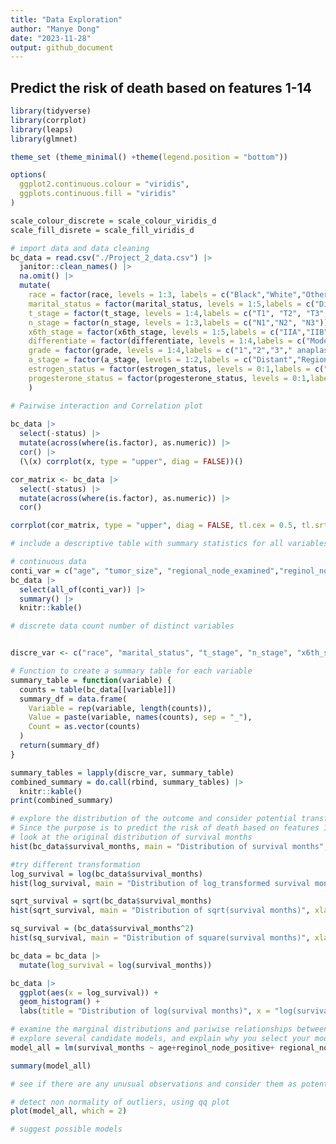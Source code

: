 ```yaml
---
title: "Data Exploration"
author: "Manye Dong"
date: "2023-11-28"
output: github_document
---
```


## Predict the risk of death based on features 1-14
```r
library(tidyverse)
library(corrplot)
library(leaps)
library(glmnet)

theme_set (theme_minimal() +theme(legend.position = "bottom"))

options(
  ggplot2.continuous.colour = "viridis", 
  ggplots.continuous.fill = "viridis"
)

scale_colour_discrete = scale_colour_viridis_d
scale_fill_disrete = scale_fill_viridis_d


```


```r
# import data and data cleaning
bc_data = read.csv("./Project_2_data.csv") |>
  janitor::clean_names() |> 
  na.omit() |> 
  mutate(
    race = factor(race, levels = 1:3, labels = c("Black","White","Other")),
    marital_status = factor(marital_status, levels = 1:5,labels = c("Divorced", "Married", "Separated", "Single", "Widowed")),
    t_stage = factor(t_stage, levels = 1:4,labels = c("T1", "T2", "T3", "T4")),
    n_stage = factor(n_stage, levels = 1:3,labels = c("N1","N2", "N3")),
    x6th_stage = factor(x6th_stage, levels = 1:5,labels = c("IIA","IIB","IIIA","IIIB","IIIC")),
    differentiate = factor(differentiate, levels = 1:4,labels = c("Moderately differentiated","Poorly differentiated","Undifferentiated","Well differentiated")),
    grade = factor(grade, levels = 1:4,labels = c("1","2","3"," anaplastic; Grade IV")),
    a_stage = factor(a_stage, levels = 1:2,labels = c("Distant","Regional")),
    estrogen_status = factor(estrogen_status, levels = 0:1,labels = c("Negative","Positive")),
    progesterone_status = factor(progesterone_status, levels = 0:1,labels = c("Negative","Positive"))
    )
```


```r
# Pairwise interaction and Correlation plot
  
bc_data |> 
  select(-status) |> 
  mutate(across(where(is.factor), as.numeric)) |> 
  cor() |> 
  (\(x) corrplot(x, type = "upper", diag = FALSE))()

cor_matrix <- bc_data |> 
  select(-status) |> 
  mutate(across(where(is.factor), as.numeric)) |> 
  cor()

corrplot(cor_matrix, type = "upper", diag = FALSE, tl.cex = 0.5, tl.srt = 45)
```



```r
# include a descriptive table with summary statistics for all variables

# continuous data
conti_var = c("age", "tumor_size", "regional_node_examined","reginol_node_positive", "survival_months")
bc_data |>
  select(all_of(conti_var)) |>
  summary() |>
  knitr::kable()

# discrete data count number of distinct variables


discre_var <- c("race", "marital_status", "t_stage", "n_stage", "x6th_stage", "differentiate", "grade", "a_stage", "estrogen_status", "progesterone_status", "status")

# Function to create a summary table for each variable
summary_table = function(variable) {
  counts = table(bc_data[[variable]])
  summary_df = data.frame(
    Variable = rep(variable, length(counts)),
    Value = paste(variable, names(counts), sep = "_"),
    Count = as.vector(counts)
  )
  return(summary_df)
}

summary_tables = lapply(discre_var, summary_table)
combined_summary = do.call(rbind, summary_tables) |>
  knitr::kable()
print(combined_summary)
```

```r
# explore the distribution of the outcome and consider potential transformations if necessary
# Since the purpose is to predict the risk of death based on features 1-14, we are going to fit a model with variables 1-14 as predictors (x) and the survival months as the y value. 
# look at the original distribution of survival months
hist(bc_data$survival_months, main = "Distribution of survival months", xlab = "Survival Month")

#try different transformation 
log_survival = log(bc_data$survival_months)
hist(log_survival, main = "Distribution of log_transformed survival months", xlab = "log-transformed survival months")

sqrt_survival = sqrt(bc_data$survival_months)
hist(sqrt_survival, main = "Distribution of sqrt(survival months)", xlab = "sqrt(survival months)")

sq_survival = (bc_data$survival_months^2)
hist(sq_survival, main = "Distribution of square(survival months)", xlab = "square(survival months)")

bc_data = bc_data |>
  mutate(log_survival = log(survival_months))

bc_data |>
  ggplot(aes(x = log_survival)) +
  geom_histogram() +
  labs(title = "Distribution of log(survival months)", x = "log(survival months)")

```

```r
# examine the marginal distributions and pariwise relationships between variables (e.g., to check to see whether any nonlinearities are immediately obvious)
# explore several candidate models, and explain why you select your model
model_all = lm(survival_months ~ age+reginol_node_positive+ regional_node_examined+factor(estrogen_status)+factor(progesterone_status)+tumor_size+factor(a_stage) +factor(grade)+factor(differentiate)+factor(x6th_stage)+factor(n_stage)+factor(t_stage)+factor(marital_status)+factor(race), data = bc_data)

summary(model_all)
```

```r
# see if there are any unusual observations and consider them as potential outliers/influential points

# detect non normality of outliers, using qq plot
plot(model_all, which = 2)
```

```r
# suggest possible models
```

